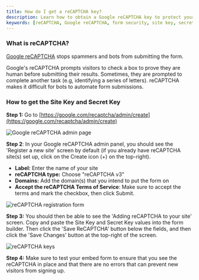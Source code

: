 ```yaml
---
title: How do I get a reCAPTCHA key?
description: Learn how to obtain a Google reCAPTCHA key to protect your forms from spammers and bots.
keywords: [reCAPTCHA, Google reCAPTCHA, form security, site key, secret key]
---
```


### **What is reCAPTCHA?**

[Google reCAPTCHA](https://google.com/recaptcha) stops spammers and bots from submitting the form.

Google's reCAPTCHA prompts visitors to check a box to prove they are human before submitting their results. Sometimes, they are prompted to complete another task (e.g, identifying a series of letters). reCAPTCHA makes it difficult for bots to automate form submissions.

### **How to get the Site Key and Secret Key**

**Step 1:** Go to [https://google.com/recaptcha/admin/create](https://google.com/recaptcha/admin/create)

![Google reCAPTCHA admin page](/img/marketing/forms/recaptcha/recaptcha-admin-page.jpg)

**Step 2**: In your Google reCAPTCHA admin panel, you should see the 'Register a new site' screen by default (if you already have reCAPTCHA site(s) set up, click on the Create icon (+) on the top-right).

- **Label:** Enter the name of your site
- **reCAPTCHA type:** Choose "reCAPTCHA v3"
- **Domains:** Add the domain(s) that you intend to put the form on
- **Accept the reCAPTCHA Terms of Service**: Make sure to accept the terms and mark the checkbox, then click Submit.

![reCAPTCHA registration form](/img/marketing/forms/recaptcha/recaptcha-registration-form.jpg)

**Step 3:** You should then be able to see the 'Adding reCAPTCHA to your site' screen. Copy and paste the Site Key and Secret Key values into the form builder. Then click the 'Save ReCAPTCHA' button below the fields, and then click the 'Save Changes' button at the top-right of the screen.

![reCAPTCHA keys](/img/marketing/forms/recaptcha/recaptcha-keys.jpg)

**Step 4:** Make sure to test your embed form to ensure that you see the reCAPTCHA in place and that there are no errors that can prevent new visitors from signing up.
